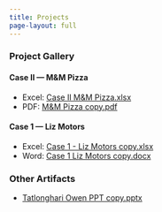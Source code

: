 ```yaml
---
title: Projects
page-layout: full
---
```


### Project Gallery

#### Case II — M&M Pizza

- Excel: [Case II M&M Pizza.xlsx](assets/Case%20II%20M%26M%20Pizza.xlsx)
- PDF: [M&M Pizza copy.pdf](assets/M%26M%20Pizza%20copy.pdf)

#### Case 1 — Liz Motors

- Excel: [Case 1 - Liz Motors copy.xlsx](assets/Case%201%20-%20Liz%20Motors%20copy.xlsx)
- Word: [Case 1 Liz Motors copy.docx](assets/Case%201%20Liz%20Motors%20copy.docx)

### Other Artifacts

- [Tatlonghari Owen PPT copy.pptx](assets/Tatlonghari%20Owen%20PPT%20copy.pptx)

